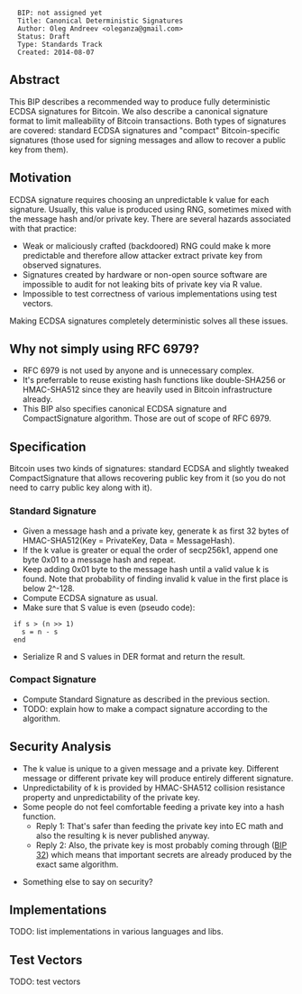 <pre>
  BIP: not assigned yet
  Title: Canonical Deterministic Signatures
  Author: Oleg Andreev <oleganza@gmail.com>
  Status: Draft
  Type: Standards Track
  Created: 2014-08-07
</pre>

==Abstract==

This BIP describes a recommended way to produce fully deterministic ECDSA signatures for Bitcoin.
We also describe a canonical signature format to limit malleability of Bitcoin transactions.
Both types of signatures are covered: standard ECDSA signatures and "compact" Bitcoin-specific signatures 
(those used for signing messages and allow to recover a public key from them).


==Motivation==

ECDSA signature requires choosing an unpredictable k value for each signature. Usually, this value is produced using RNG, sometimes mixed with the message hash and/or private key. There are several hazards associated with that practice:

* Weak or maliciously crafted (backdoored) RNG could make k more predictable and therefore allow attacker extract private key from observed signatures.
* Signatures created by hardware or non-open source software are impossible to audit for not leaking bits of private key via R value.
* Impossible to test correctness of various implementations using test vectors.

Making ECDSA signatures completely deterministic solves all these issues.


==Why not simply using RFC 6979?==

* RFC 6979 is not used by anyone and is unnecessary complex.
* It's preferrable to reuse existing hash functions like double-SHA256 or HMAC-SHA512 since they are heavily used in Bitcoin infrastructure already.
* This BIP also specifies canonical ECDSA signature and CompactSignature algorithm. Those are out of scope of RFC 6979.


==Specification==

Bitcoin uses two kinds of signatures: standard ECDSA and slightly tweaked CompactSignature that allows recovering public key from it (so you do not need to carry public key along with it).


===Standard Signature===

* Given a message hash and a private key, generate k as first 32 bytes of HMAC-SHA512(Key = PrivateKey, Data = MessageHash).
* If the k value is greater or equal the order of secp256k1, append one byte 0x01 to a message hash and repeat.
* Keep adding 0x01 byte to the message hash until a valid value k is found. Note that probability of finding invalid k value in the first place is below 2^-128.
* Compute ECDSA signature as usual.
* Make sure that S value is even (pseudo code):

  if s > (n >> 1)
    s = n - s
  end

* Serialize R and S values in DER format and return the result.

===Compact Signature===

* Compute Standard Signature as described in the previous section.
* TODO: explain how to make a compact signature according to the algorithm.


==Security Analysis==

* The k value is unique to a given message and a private key. Different message or different private key will produce entirely different signature.
* Unpredictability of k is provided by HMAC-SHA512 collision resistance property and unpredictability of the private key.
* Some people do not feel comfortable feeding a private key into a hash function.
** Reply 1: That's safer than feeding the private key into EC math and also the resulting k is never published anyway. 
** Reply 2: Also, the private key is most probably coming through ([[bip-0032.mediawiki|BIP 32]]) which means that important secrets are already produced by the exact same algorithm.

* Something else to say on security?


==Implementations==

TODO: list implementations in various languages and libs.


==Test Vectors==

TODO: test vectors